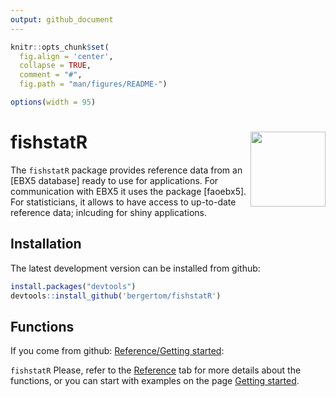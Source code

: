 ```yaml
---
output: github_document
---
```


```r
knitr::opts_chunk$set(
  fig.align = 'center',
  collapse = TRUE,
  comment = "#",
  fig.path = "man/figures/README-")

options(width = 95)
```

# fishstatR  <img src="man/figures/FishStat.png" align="right" alt="" width="120" />

The `fishstatR` package provides reference data from an [EBX5 database] ready to use for applications. For communication with EBX5 it uses the package [faoebx5]. For statisticians, it allows to have access to up-to-date reference data; inlcuding for shiny applications.

## Installation

The latest development version can be installed from github:

```r
install.packages("devtools")
devtools::install_github('bergertom/fishstatR')
```

## Functions

If you come from github: [Reference/Getting started](https://bergertom.github.io/fishstatr/):

`fishstatR` Please, refer to the [Reference](reference/index.html) tab for more details about the functions, or you can start with examples on the page [Getting started ](articles/fishstatr.html).







